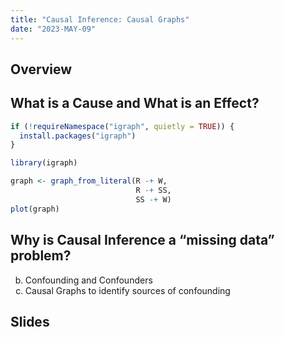 ```yaml
---
title: "Causal Inference: Causal Graphs"
date: "2023-MAY-09"
---
```

  
  
## Overview
  
## What is a Cause and What is an Effect? 

```r
if (!requireNamespace("igraph", quietly = TRUE)) {
  install.packages("igraph")
}

library(igraph)

graph <- graph_from_literal(R -+ W, 
                            R -+ SS, 
                            SS -+ W)
plot(graph)
```




## Why is Causal Inference a “missing data” problem?



b. Confounding and Confounders
c. Causal Graphs to identify sources of confounding  
  
  
  
## Slides
